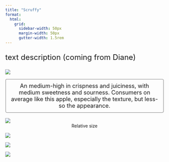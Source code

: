 ```yaml
---
title: "Scruffy"
format:
  html: 
    grid:
      sidebar-width: 50px
      margin-width: 50px
      gutter-width: 1.5rem
---
```


:::{style="font-size: x-large;"}
text description (coming from Diane)
:::

::: grid
::: g-col-4

![](img/transparentapples/SCRUFF-crop.png)

:::{style="font-size: large; border: 2px ridge Gainsboro; padding: 10px; border-radius: 5px;"}
<center>An medium-high in crispness and juiciness, with medium sweetness and sourness. Consumers on average like this apple, especially the texture, but less-so the appearance.</center>
:::

<br>
![](img/SCRUFF-crop.jpg)
<center>Relative size</center>

:::

::: g-col-6

![](img/websitefigs/Apple_Scruffy.svg)



![](img/flavfigs/flavor_plot_Scruffy.svg)
<br>

![](img/likingfigs/Liking_Scruffy.svg)
:::
:::